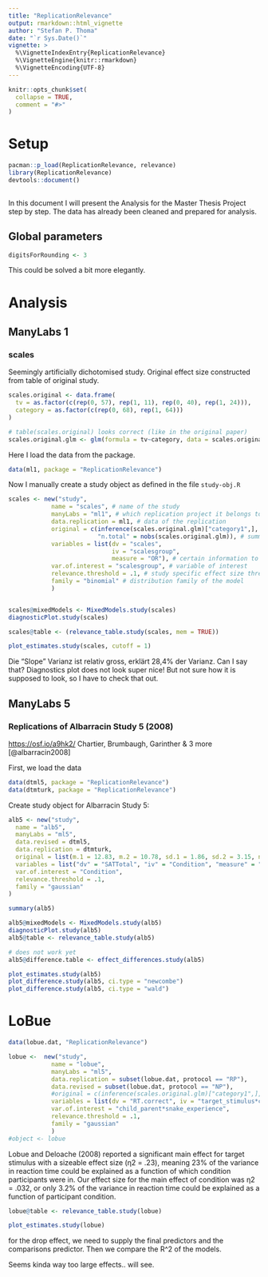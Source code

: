 ```yaml
---
title: "ReplicationRelevance"
output: rmarkdown::html_vignette
author: "Stefan P. Thoma"
date: "`r Sys.Date()`"
vignette: >
  %\VignetteIndexEntry{ReplicationRelevance}
  %\VignetteEngine{knitr::rmarkdown}
  %\VignetteEncoding{UTF-8}
---
```


```r
knitr::opts_chunk$set(
  collapse = TRUE,
  comment = "#>"
)
```
# Setup
```r
pacman::p_load(ReplicationRelevance, relevance)
library(ReplicationRelevance)
devtools::document()
 
```

In this document I will present the Analysis for the Master Thesis Project step by step. 
The data has already been cleaned and prepared for analysis.

## Global parameters
```r
digitsForRounding <- 3
```
This could be solved a bit more elegantly.


# Analysis

## ManyLabs 1

### scales
Seemingly artificially dichotomised study.
Original effect size constructed from table of original study.
```r
scales.original <- data.frame(
  tv = as.factor(c(rep(0, 57), rep(1, 11), rep(0, 40), rep(1, 24))),
  category = as.factor(c(rep(0, 68), rep(1, 64)))
)

# table(scales.original) looks correct (like in the original paper)
scales.original.glm <- glm(formula = tv~category, data = scales.original, family="binomial", )
```

Here I load the data from the package.
```r
data(ml1, package = "ReplicationRelevance")
```



Now I manually create a study object as defined in the file `study-obj.R`


```r
scales <- new("study", 
            name = "scales", # name of the study
            manyLabs = "ml1", # which replication project it belongs to
            data.replication = ml1, # data of the replication
            original = c(inference(scales.original.glm)["category1",],
                         "n.total" = nobs(scales.original.glm)), # summary of the original study
            variables = list(dv = "scales",
                             iv = "scalesgroup",
                             measure = "OR"), # certain information to build the models
            var.of.interest = "scalesgroup", # variable of interest
            relevance.threshold = .1, # study specific effect size threshold
            family = "binomial" # distribution family of the model
            )


scales@mixedModels <- MixedModels.study(scales)
diagnosticPlot.study(scales)
```


```r
scales@table <- (relevance_table.study(scales, mem = TRUE))

plot_estimates.study(scales, cutoff = 1)
```
Die "Slope" Varianz ist relativ gross, erklärt 28,4% der Varianz. Can I say that? 
Diagnostics plot does not look super nice! But not sure how it is supposed to look, so I have to check that out.


## ManyLabs 5

### Replications of Albarracin Study 5 (2008)

<https://osf.io/a9hk2/> Chartier, Brumbaugh, Garinther & 3 more
[@albarracin2008]

First, we load the data

```r
data(dtml5, package = "ReplicationRelevance")
data(dtmturk, package = "ReplicationRelevance")
```

Create study object for Albarracin Study 5:

```r
alb5 <- new("study", 
  name = "alb5", 
  manyLabs = "ml5",
  data.revised = dtml5, 
  data.replication = dtmturk,
  original = list(m.1 = 12.83, m.2 = 10.78, sd.1 = 1.86, sd.2 = 3.15, n.1 = 18, n.2 = 18), 
  variables = list("dv" = "SATTotal", "iv" = "Condition", "measure" = "SMD"),
  var.of.interest = "Condition",
  relevance.threshold = .1,
  family = "gaussian"
)

summary(alb5)
```

```r


alb5@mixedModels <- MixedModels.study(alb5)
diagnosticPlot.study(alb5)
alb5@table <- relevance_table.study(alb5)

# does not work yet
alb5@difference.table <- effect_differences.study(alb5)

plot_estimates.study(alb5)
plot_difference.study(alb5, ci.type = "newcombe")
plot_difference.study(alb5, ci.type = "wald")

```


# LoBue 

```r
data(lobue.dat, "ReplicationRelevance")
```

```r
lobue <-  new("study", 
            name = "lobue", 
            manyLabs = "ml5",
            data.replication = subset(lobue.dat, protocol == "RP"),
            data.revised = subset(lobue.dat, protocol == "NP"),
            #original = c(inference(scales.original.glm)["category1",], "n.total" = nobs(scales.original.glm)), 
            variables = list(dv = "RT.correct", iv = "target_stimulus*child_parent*snake_experience", measure = "drop"),
            var.of.interest = "child_parent*snake_experience",
            relevance.threshold = .1,
            family = "gaussian"
            )
#object <- lobue
```

| Lobue and Deloache (2008) reported a significant main effect for target stimulus with a sizeable effect size (η2 = .23), meaning 23% of the variance in reaction time could be explained as a function of which condition participants were in.  Our effect size for the main effect of condition was η2 = .032, or only 3.2% of the variance in reaction time could be explained as a function of participant condition. 
```r
lobue@table <- relevance_table.study(lobue)

plot_estimates.study(lobue)
```
for the drop effect, we need to supply the final predictors and the comparisons predictor.
Then we compare the R^2 of the models. 

Seems kinda way too large effects.. will see.
